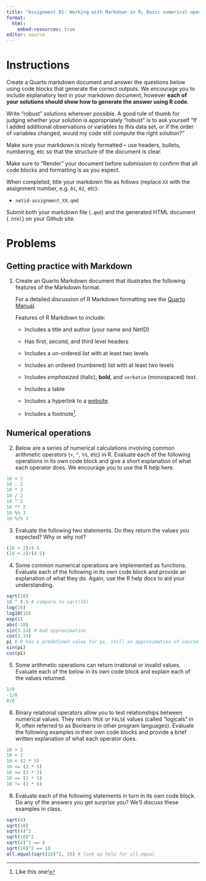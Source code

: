 ```yaml
---
title: "Assignment 01: Working with Markdown in R; Basic numerical operations in R"
format: 
  html:
    embed-resources: true
editor: source
---
```


# Instructions

Create a Quarto markdown document and answer the questions below using code blocks that generate the correct outputs. We encourage you to include explanatory text in your markdown document, however **each of your solutions should show how to generate the answer using R code**.

Write "robust" solutions wherever possible. A good rule of thumb for judging whether your solution is appropriately "robust" is to ask yourself "If I added additional observations or variables to this data set, or if the order of variables changed, would my code still compute the right solution?"

Make sure your markdown is nicely formatted -- use headers, bullets, numbering, etc so that the structure of the document is clear.

Make sure to "Render" your document before submission to confirm that all code blocks and formatting is as you expect.

When completed, title your markdown file as follows (replace `XX` with the assignment number, e.g. `01`, `02`, etc):

-   `netid-assignment_XX.qmd`

Submit both your markdown file (`.qmd`) and the generated HTML document (`.html`) on your Github site.

# Problems

## Getting practice with Markdown

1.  Create an Quarto Markdown document that illustrates the following features of the Markdown format.

    For a detailed discussion of R Markdown formatting see the [Quarto Manual](https://quarto.org/docs/authoring/markdown-basics.html).

    Features of R Markdown to include:

    -   Includes a title and author (your name and NetID)

    -   Has first, second, and third level headers

    -   Includes a un-ordered list with at least two levels

    -   Includes an ordered (numbered) list with at least two levels

    -   Includes *emphasized* (italic), **bold**, and `verbatim` (monospaced) text.

    -   Includes a table


    -   Includes a hyperlink to a [website](https://www.youtube.com/watch?v=dQw4w9WgXcQ?&autoplay=1&mute=1 ).

    -   Includes a footnote[^1].
    
## Numerical operations

2. Below are a series of numerical calculations involving common arithmetic operators (`+`, `^`, `%%`, etc) in R. Evaluate each of the following operations in its own code block and give a short explanation of what each operator does.  We encourage you to use the R help here.


```r
10 + 2 
10 - 2 
10 * 2 
10 / 2
10 ^ 2 
10 ** 2
10 %% 3 
10 %/% 3
```

3. Evaluate the following two statements. Do they return the values you expected? Why or why not?

```r
(10 + 2)/4-5  
(10 + 2)/(4-5) 
```


4.  Some common numerical operations are implemented as functions. Evaluate each of the following in its own code block and provide an explanation of what they do.  Again, use the R help docs to aid your understanding.


```r
sqrt(10)
10 ^ 0.5 # compare to sqrt(10)
log(10)
log10(10)
exp(1)
abs(-10)
sin(3.14) # bad approximation
cos(3.14)
pi # R has a predefined value for pi, still an approximation of course!
sin(pi)  
cos(pi)
```


    

5. Some arithmetic operations can return irrational or invalid values. Evaluate each of the below in its own code block and explain each of the values returned.

```r
1/0
-1/0
0/0
```


6.  Binary relational operators allow you to test  relationships between numerical values. They return `TRUE` or `FALSE` values (called "logicals" in R, often referred to as Booleans in other program languages).  Evaluate the following examples in their own code blocks and provide a brief written explanation of what each operator does.


```r
10 > 2
10 < 2
10 < (2 * 5)
10 <= (2 * 5)
10 >= (3 * 3)
10 == (2 * 5)
10 != (2 * 6)
```



8. Evaluate each of the following statements in turn in its own code block. Do any of the answers you get surprise you? We'll discuss these examples in class.

```r
sqrt(4)
sqrt(10)
sqrt(4)^2
sqrt(10)^2
sqrt(4)^2 == 4
sqrt(10)^2 == 10
all.equal(sqrt(10)^2, 10) # look up help for all.equal
```




    
    

[^1]: Like this one!

